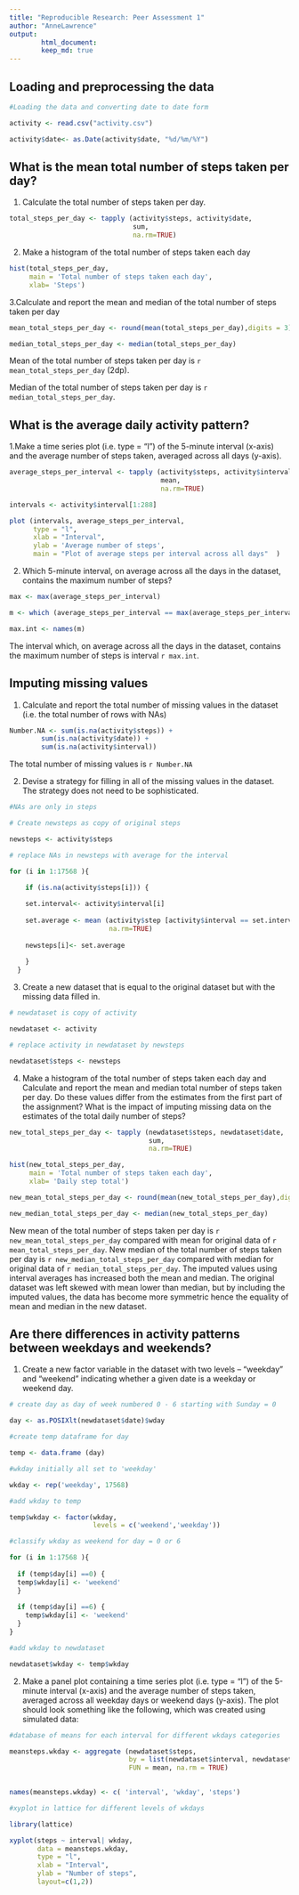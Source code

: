 ```yaml
---
title: "Reproducible Research: Peer Assessment 1"
author: "AnneLawrence"
output: 
        html_document:
        keep_md: true
---
```


## Loading and preprocessing the data

```r

#Loading the data and converting date to date form

activity <- read.csv("activity.csv")

activity$date<- as.Date(activity$date, "%d/%m/%Y")

```



## What is the mean total number of steps taken per day?

1. Calculate the total number of steps taken per day.

```r

total_steps_per_day <- tapply (activity$steps, activity$date, 
                               sum, 
                               na.rm=TRUE)

```

2. Make a histogram of the total number of steps taken each day

```r

hist(total_steps_per_day, 
     main = 'Total number of steps taken each day', 
     xlab= 'Steps')

```

3.Calculate and report the mean and median of the total number of steps taken per day

```r

mean_total_steps_per_day <- round(mean(total_steps_per_day),digits = 3)

median_total_steps_per_day <- median(total_steps_per_day)

```

Mean of the total number of steps taken per day is `r mean_total_steps_per_day ` (2dp).

Median of the total number of steps taken per day is `r median_total_steps_per_day `.


## What is the average daily activity pattern?

1.Make a time series plot (i.e. type = "l") of the 5-minute interval (x-axis) and the average number of steps taken, averaged across all days (y-axis).

```r

average_steps_per_interval <- tapply (activity$steps, activity$interval, 
                                      mean, 
                                      na.rm=TRUE)

intervals <- activity$interval[1:288]

plot (intervals, average_steps_per_interval, 
      type = "l", 
      xlab = "Interval", 
      ylab = 'Average number of steps',
      main = "Plot of average steps per interval across all days"  )
```

2. Which 5-minute interval, on average across all the days in the dataset, contains the maximum number of steps?

```r

max <- max(average_steps_per_interval) 

m <- which (average_steps_per_interval == max(average_steps_per_interval)  )

max.int <- names(m)

```

The interval which, on average across all the days in the dataset, contains the maximum number of steps is interval `r max.int`.


## Imputing missing values

1. Calculate and report the total number of missing values in the dataset (i.e. the total number of rows with NAs)

```r

Number.NA <- sum(is.na(activity$steps)) + 
        sum(is.na(activity$date)) +
        sum(is.na(activity$interval))
```

The total number of missing values is `r Number.NA`


2. Devise a strategy for filling in all of the missing values in the dataset. The strategy does not need to be sophisticated. 

```r

#NAs are only in steps

# Create newsteps as copy of original steps

newsteps <- activity$steps

# replace NAs in newsteps with average for the interval

for (i in 1:17568 ){

    if (is.na(activity$steps[i])) {
  
    set.interval<- activity$interval[i]
    
    set.average <- mean (activity$step [activity$interval == set.interval],  
                         na.rm=TRUE)
  
    newsteps[i]<- set.average
    
    }
  }
```


3. Create a new dataset that is equal to the original dataset but with the missing data filled in.

```r

# newdataset is copy of activity 

newdataset <- activity

# replace activity in newdataset by newsteps

newdataset$steps <- newsteps

```


4. Make a histogram of the total number of steps taken each day and Calculate and report the mean and median total number of steps taken per day. Do these values differ from the estimates from the first part of the assignment? What is the impact of imputing missing data on the estimates of the total daily number of steps?

```r

new_total_steps_per_day <- tapply (newdataset$steps, newdataset$date, 
                                   sum, 
                                   na.rm=TRUE)

hist(new_total_steps_per_day, 
     main = 'Total number of steps taken each day', 
     xlab= 'Daily step total')
```


```r

new_mean_total_steps_per_day <- round(mean(new_total_steps_per_day),digits = 3)

new_median_total_steps_per_day <- median(new_total_steps_per_day)

```

New mean of the total number of steps taken per day is `r new_mean_total_steps_per_day ` compared with mean for original data of `r mean_total_steps_per_day`.
New median of the total number of steps taken per day is `r new_median_total_steps_per_day` compared with median for original data of `r median_total_steps_per_day`.
The imputed values using interval averages has increased both the mean and median. The original dataset was left skewed with mean lower than median, but by including the imputed values, the data has become more symmetric hence the equality of mean and median in the new dataset. 


## Are there differences in activity patterns between weekdays and weekends?

1. Create a new factor variable in the dataset with two levels -- "weekday" and "weekend" indicating whether a given date is a weekday or weekend day.

```r

# create day as day of week numbered 0 - 6 starting with Sunday = 0

day <- as.POSIXlt(newdataset$date)$wday 

#create temp dataframe for day 

temp <- data.frame (day)

#wkday initially all set to 'weekday'

wkday <- rep('weekday', 17568)

#add wkday to temp

temp$wkday <- factor(wkday, 
                     levels = c('weekend','weekday'))

#classify wkday as weekend for day = 0 or 6

for (i in 1:17568 ){
        
  if (temp$day[i] ==0) { 
  temp$wkday[i] <- 'weekend'
  }
  
  if (temp$day[i] ==6) { 
    temp$wkday[i] <- 'weekend'
  }
}

#add wkday to newdataset

newdataset$wkday <- temp$wkday

```      

2. Make a panel plot containing a time series plot (i.e. type = "l") of the 5-minute interval (x-axis) and the average number of steps taken, averaged across all weekday days or weekend days (y-axis). The plot should look something like the following, which was created using simulated data:

```r

#database of means for each interval for different wkdays categories  

meansteps.wkday <- aggregate (newdataset$steps, 
                              by = list(newdataset$interval, newdataset$wkday), 
                              FUN = mean, na.rm = TRUE)

 
names(meansteps.wkday) <- c( 'interval', 'wkday', 'steps')

#xyplot in lattice for different levels of wkdays

library(lattice)

xyplot(steps ~ interval| wkday, 
       data = meansteps.wkday, 
       type = "l",
       xlab = "Interval", 
       ylab = "Number of steps", 
       layout=c(1,2))

```